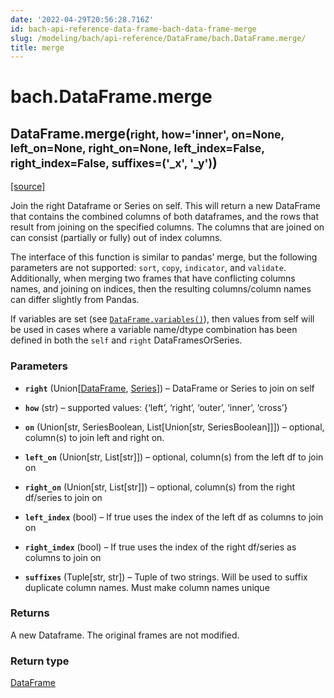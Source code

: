 ```yaml
---
date: '2022-04-29T20:56:28.716Z'
id: bach-api-reference-data-frame-bach-data-frame-merge
slug: /modeling/bach/api-reference/DataFrame/bach.DataFrame.merge/
title: merge
---
```


# bach.DataFrame.merge

<div class="method">

<h2 class="signature-class"><span class="additional-name">DataFrame.</span><span class="name">merge(</span><small class="parameter-list"><span class="parameter" id="right">right</span>, <span class="parameter" id="how">how='inner'</span>, <span class="parameter" id="on">on=None</span>, <span class="parameter" id="left_on">left_on=None</span>, <span class="parameter" id="right_on">right_on=None</span>, <span class="parameter" id="left_index">left_index=False</span>, <span class="parameter" id="right_index">right_index=False</span>, <span class="parameter" id="suffixes">suffixes=('_x', '_y')</span></small>)</h2>


&#8203;<span class="view-source">[[source]](https://github.com/objectiv/objectiv-analytics/blob/main/bach/bach/dataframe.py)</span>

<div class="content">

Join the right Dataframe or Series on self. This will return a new DataFrame that contains the
combined columns of both dataframes, and the rows that result from joining on the specified columns.
The columns that are joined on can consist (partially or fully) out of index columns.

The interface of this function is similar to pandas’ merge, but the following parameters are not
supported: `sort`, `copy`, `indicator`, and `validate`.
Additionally, when merging two frames that have conflicting columns names, and joining on indices,
then the resulting columns/column names can differ slightly from Pandas.

If variables are set (see [`DataFrame.variables()`](/docs/modeling/bach/api-reference/DataFrame/bach.DataFrame.variables/#bach.DataFrame.variables)), then values from self will be used in cases
where a variable name/dtype combination has been defined in both the `self` and `right`
DataFramesOrSeries.


### Parameters

* **`right`** (Union[[DataFrame](/docs/modeling/bach/api-reference/DataFrame/bach.DataFrame/#bach.DataFrame), [Series](/docs/modeling/bach/api-reference/Series/bach.Series/#bach.Series)]) – DataFrame or Series to join on self

* **`how`** (str) – supported values: {‘left’, ‘right’, ‘outer’, ‘inner’, ‘cross’}

* **`on`** (Union[str, SeriesBoolean, List[Union[str, SeriesBoolean]]]) – optional, column(s) to join left and right on.

* **`left_on`** (Union[str, List[str]]) – optional, column(s) from the left df to join on

* **`right_on`** (Union[str, List[str]]) – optional, column(s) from the right df/series to join on

* **`left_index`** (bool) – If true uses the index of the left df as columns to join on

* **`right_index`** (bool) – If true uses the index of the right df/series as columns to join on

* **`suffixes`** (Tuple[str, str]) – Tuple of two strings. Will be used to suffix duplicate column names. Must make
column names unique



### Returns

A new Dataframe. The original frames are not modified.



### Return type

[DataFrame](/docs/modeling/bach/api-reference/DataFrame/bach.DataFrame/#bach.DataFrame)



</div>

</div>
